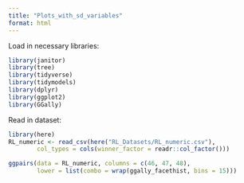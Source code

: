 ```yaml
---
title: "Plots_with_sd_variables"
format: html
---
```


Load in necessary libraries:
```r
library(janitor)
library(tree)
library(tidyverse)
library(tidymodels)
library(dplyr)
library(ggplot2)
library(GGally)
```

Read in dataset:
```r
library(here)
RL_numeric <- read_csv(here("RL_Datasets/RL_numeric.csv"), 
        col_types = cols(winner_factor = readr::col_factor()))
```

```r
ggpairs(data = RL_numeric, columns = c(46, 47, 48), 
        lower = list(combo = wrap(ggally_facethist, bins = 15)))
```





